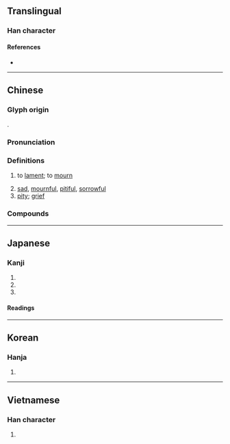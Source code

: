 {{character info/new}}
==Translingual==

===Han character===
{{Han char|rn=30|rad=口|as=06|sn=9|four=00732|canj=YRHV|ids=⿻口衣}}

====References====
* {{Han ref|kx=0188.110|dkj=03580|dj=0407.110|hdz=10620.100|uh=54C0|ud=21696|bh=AB73|bd=43891}}

----

==Chinese==
{{zh-forms}}

===Glyph origin===
{{Han etym}}
{{Han compound|ls=psc|衣|口|c1=p|c2=s|t2=mouth}}.

===Pronunciation===
{{zh-pron
|m=āi
|c=oi1
|h=pfs=ôi
|mn=ai
|w=2e
|mc=y
|oc=y
|cat=v,a,n
}}

===Definitions===
{{zh-hanzi}}

# to [[lament]]; to [[mourn]]
#: {{zh-x|哀悼|to lament, to mourn}}
#: {{zh-x|哀求|to beg, to implore}}
# [[sad]], [[mournful]], [[pitiful]], [[sorrowful]]
# [[pity]]; [[grief]]
#: {{zh-x|哀痛|to grieve, grief}}

===Compounds===
{{zh-der|哀傷|哀歌:elegy|七哀|乞哀告憐|可哀|哀兵|哀兵必勝|哀冊|哀厲|哀吟|哀告|哀哀|哀哀欲絕|哀哉|哀子|哀家|哀弔|哀思|哀怨|哀恫|哀悼|哀悽|哀愁|哀愍|哀感頑豔|哀慟|哀憐|哀懇|哀戚|哀啟|哀杖|哀榮|哀樂|哀歎|哀毀骨立|哀求|哀江南賦|哀江頭|哀泣|哀王孫|哀痛|哀矜|哀素|哀絲豪竹|哀而不傷|哀腸百轉|哀號|哀訴|哀詔|哀誄|哀豔|哀輓|哀辭|哀音|哀鳴|哀鴻|哀鴻遍地|哀鴻遍野|喜怒哀樂|嗚呼哀哉|孤哀子|息哀|悲哀|憂國哀民|於呼哀哉|獨弦哀歌|生榮死哀|矜哀|節哀|節哀順變|羊角哀|致哀|舉哀|苦苦哀求|莫里哀|誌哀|銜哀致誠|鴻雁哀鳴|默哀}}

----

==Japanese==

===Kanji===
{{ja-kanji|grade=c|rs=口06}}

# {{l|en|pathetic}}
# {{l|en|grief}}
# {{l|en|sorrow}}

====Readings====
{{ja-readings
|goon=あい, お
|kanon=あい
|kun=あわ-れ, あわ-れむ, かな-し.い
}}

----

==Korean==

===Hanja===
{{ko-hanja|hangeul=애|mr=ae}}

# {{defn|lang=ko|sort=口06}}

----

==Vietnamese==

===Han character===
{{vi-hantu|[[ai]]|rs=口06}}

# {{defn|lang=vi|sort=口06}}